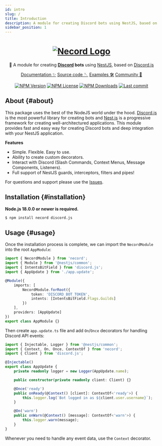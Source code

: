 ```yaml
---
id: intro
slug: /
title: Introduction
description: A module for creating Discord bots using NestJS, based on Discord.js.
sidebar_position: 1
---
```


<div align="center">
	<h1>
		<a href="#"><img src="https://necord.org/img/logo.png" alt="Necord Logo" /></a>
	</h1>
	🤖 A module for creating <b><a href="https://discord.com/">Discord</a> bots</b> using <a href="https://nestjs.com">NestJS</a>, based
	on <a href="https://discord.js.org/">Discord.js</a>

<p style={{ display: 'flex', justifyContent: 'center', gap: '1.5rem' }}>
	<a href="https://necord.org">Documentation ✨</a>
	<a href="https://github.com/necordjs/necord">Source code 🪡</a>
	<a href="https://github.com/necordjs/samples">Examples 🛠️</a>
	<a href="https://discord.gg/mcBYvMTnwP">Community 💬</a>
</p>
</div>

<p align="center">
	<a href='https://img.shields.io/npm/v/necord'><img src="https://img.shields.io/npm/v/necord" alt="NPM Version" /></a>
	<a href='https://img.shields.io/npm/l/necord'><img src="https://img.shields.io/npm/l/necord" alt="NPM License" /></a>
	<a href='https://img.shields.io/npm/dm/necord'><img src="https://img.shields.io/npm/dm/necord" alt="NPM Downloads" /></a>
	<a href='https://img.shields.io/github/last-commit/necordjs/necord'><img
		src="https://img.shields.io/github/last-commit/SocketSomeone/necord" alt="Last commit" /></a>
</p>

## About {#about}

This package uses the best of the NodeJS world under the hood. [Discord.js](https://github.com/discordjs/discord.js) is the most powerful
library for creating bots and [Nest.js](https://github.com/nestjs) is a progressive framework for creating well-architectured applications.
This module provides fast and easy way for creating Discord bots and deep integration with your NestJS application.

**Features**

- Simple. Flexible. Easy to use.
- Ability to create custom decorators.
- Interact with Discord (Slash Commands, Context Menus, Message Components, Listeners).
- Full support of NestJS guards, interceptors, filters and pipes!

For questions and support please use
the [Issues](https://github.com/necordjs/necord/issues/new?assignees=&labels=question&template=question.yml).

## Installation {#installation}

**Node.js 18.0.0 or newer is required.**

```bash npm2yarn
$ npm install necord discord.js
```

## Usage {#usage}

Once the installation process is complete, we can import the `NecordModule` into the root `AppModule`:

```typescript title="src/app.module.ts"
import { NecordModule } from 'necord';
import { Module } from '@nestjs/common';
import { IntentsBitField } from 'discord.js';
import { AppUpdate } from './app.update';

@Module({
    imports: [
        NecordModule.forRoot({
            token: 'DISCORD_BOT_TOKEN',
            intents: [IntentsBitField.Flags.Guilds]
        })
    ],
    providers: [AppUpdate]
})
export class AppModule {}
```

Then create `app.update.ts` file and add `On`/`Once` decorators for handling Discord API events:

```typescript title="src/app.update.ts"
import { Injectable, Logger } from '@nestjs/common';
import { Context, On, Once, ContextOf } from 'necord';
import { Client } from 'discord.js';

@Injectable()
export class AppUpdate {
    private readonly logger = new Logger(AppUpdate.name);

    public constructor(private readonly client: Client) {}

    @Once('ready')
    public onReady(@Context() [client]: ContextOf<'ready'>) {
        this.logger.log(`Bot logged in as ${client.user.username}`);
    }

    @On('warn')
    public onWarn(@Context() [message]: ContextOf<'warn'>) {
        this.logger.warn(message);
    }
}
```

Whenever you need to handle any event data, use the `Context` decorator.
